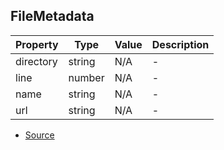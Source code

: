 ## FileMetadata


| Property | Type | Value | Description |
| ----------- | ----------- | ----------- | ----------- |
| directory | string | N/A | - |
| line | number | N/A | - |
| name | string | N/A | - |
| url | string | N/A | - |


- [Source](https://github.com/neplextech/typedoc-nextra/blob/8fffbbb/src/utils/helpers.ts#L20)